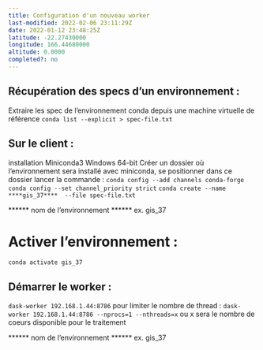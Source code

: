 ```yaml
---
title: Configuration d'un nouveau worker
last-modified: 2022-02-06 23:11:29Z
date: 2022-01-12 23:48:25Z
latitude: -22.27430000
longitude: 166.44680000
altitude: 0.0000
completed?: no
---
```



## Récupération des specs d'un environnement :
Extraire les spec de l'environnement conda depuis une machine virtuelle de référence
`conda list --explicit > spec-file.txt`

## Sur le client :
installation Miniconda3 Windows 64-bit
Créer un dossier où l'environnement sera installé
avec miniconda, se positionner dans ce dossier
lancer la commande :
`conda config --add channels conda-forge`
`conda config --set channel_priority strict`
`conda create --name ****gis_37****  --file spec-file.txt`

****** nom de l'environnement ******  ex. gis_37

# Activer l'environnement :

`conda activate gis_37`

## Démarrer le worker :

`dask-worker 192.168.1.44:8786`
pour limiter le nombre de thread :
`dask-worker 192.168.1.44:8786 --nprocs=1 --nthreads=x`
ou x sera le nombre de coeurs disponible pour le traitement

****** nom de l'environnement ******  ex. gis_37